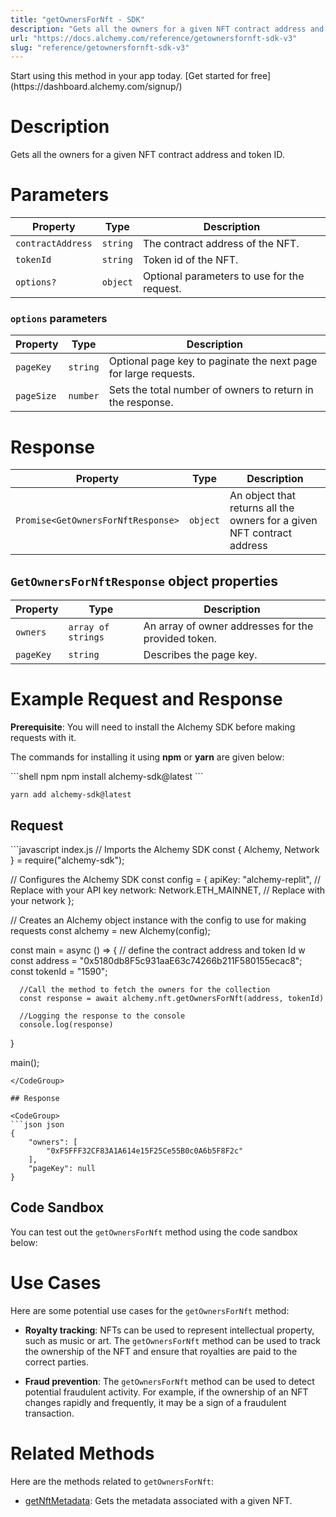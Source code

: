 ```yaml
---
title: "getOwnersForNft - SDK"
description: "Gets all the owners for a given NFT contract address and token ID."
url: "https://docs.alchemy.com/reference/getownersfornft-sdk-v3"
slug: "reference/getownersfornft-sdk-v3"
---
```


<Tip title="Don’t have an API key?" icon="star">
  Start using this method in your app today. [Get started for free](https://dashboard.alchemy.com/signup/)
</Tip>

# Description

Gets all the owners for a given NFT contract address and token ID.

# Parameters

| Property          | Type     | Description                                 |
| ----------------- | -------- | ------------------------------------------- |
| `contractAddress` | `string` | The contract address of the NFT.            |
| `tokenId`         | `string` | Token id of the NFT.                        |
| `options?`        | `object` | Optional parameters to use for the request. |

### `options` parameters

| Property   | Type     | Description                                                     |
| ---------- | -------- | --------------------------------------------------------------- |
| `pageKey`  | `string` | Optional page key to paginate the next page for large requests. |
| `pageSize` | `number` | Sets the total number of owners to return in the response.      |

# Response

| Property                           | Type     | Description                                                            |
| ---------------------------------- | -------- | ---------------------------------------------------------------------- |
| `Promise<GetOwnersForNftResponse>` | `object` | An object that returns all the owners for a given NFT contract address |

## `GetOwnersForNftResponse` object properties

| Property  | Type               | Description                                         |
| --------- | ------------------ | --------------------------------------------------- |
| `owners`  | `array of strings` | An array of owner addresses for the provided token. |
| `pageKey` | `string`           | Describes the page key.                             |

# Example Request and Response

**Prerequisite**: You will need to install the Alchemy SDK before making requests with it.

The commands for installing it using **npm** or **yarn** are given below:

<CodeGroup>
  ```shell npm
  npm install alchemy-sdk@latest
  ```

  ```shell yarn
  yarn add alchemy-sdk@latest
  ```
</CodeGroup>

## Request

<CodeGroup>
  ```javascript index.js
  // Imports the Alchemy SDK
  const { Alchemy, Network } = require("alchemy-sdk");

  // Configures the Alchemy SDK
  const config = {
      apiKey: "alchemy-replit", // Replace with your API key
      network: Network.ETH_MAINNET, // Replace with your network
  };

  // Creates an Alchemy object instance with the config to use for making requests
  const alchemy = new Alchemy(config);

  const main = async () => {
      // define the contract address and token Id w
      const address = "0x5180db8F5c931aaE63c74266b211F580155ecac8";
      const tokenId = "1590";

      //Call the method to fetch the owners for the collection
      const response = await alchemy.nft.getOwnersForNft(address, tokenId)

      //Logging the response to the console
      console.log(response)
  }

  main();
  ```
</CodeGroup>

## Response

<CodeGroup>
  ```json json
  {
      "owners": [
          "0xF5FFF32CF83A1A614e15F25Ce55B0c0A6b5F8F2c"
      ],
      "pageKey": null
  }
  ```
</CodeGroup>

## Code Sandbox

You can test out the `getOwnersForNft` method using the code sandbox below:

# Use Cases

Here are some potential use cases for the `getOwnersForNft` method:

* **Royalty tracking**: NFTs can be used to represent intellectual property, such as music or art. The `getOwnersForNft` method can be used to track the ownership of the NFT and ensure that royalties are paid to the correct parties.

* **Fraud prevention**: The `getOwnersForNft` method can be used to detect potential fraudulent activity. For example, if the ownership of an NFT changes rapidly and frequently, it may be a sign of a fraudulent transaction.

# Related Methods

Here are the methods related to `getOwnersForNft`:

* [getNftMetadata](/reference/getnftmetadata-sdk): Gets the metadata associated with a given NFT.
